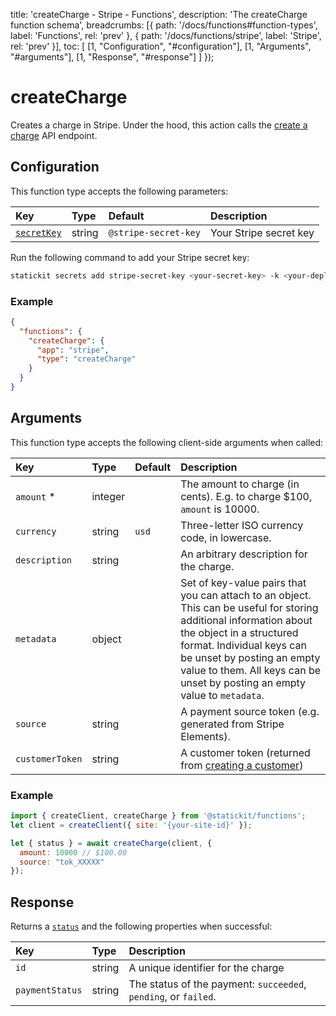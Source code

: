 
  title: 'createCharge - Stripe - Functions',
  description: 'The createCharge function schema',
  breadcrumbs: [{
    path: '/docs/functions#function-types',
    label: 'Functions',
    rel: 'prev'
  },
  {
    path: '/docs/functions/stripe',
    label: 'Stripe',
    rel: 'prev'
  }],
  toc: [
    [1, "Configuration", "#configuration"],
    [1, "Arguments", "#arguments"],
    [1, "Response", "#response"]
  ]
});

# createCharge

Creates a charge in Stripe. Under the hood, this action calls the [create a charge](https://stripe.com/docs/api/charges/create) API endpoint.

## Configuration

This function type accepts the following parameters:

| Key                        | Type                     | Default                        | Description                                                  |
| :------------------------- | :----------------------- | :----------------------------- | :----------------------------------------------------------- |
| [`secretKey`](/docs/functions/stripe#secret-key)       | string                   | `@stripe-secret-key`           | Your Stripe secret key                                      |

Run the following command to add your Stripe secret key:

```bash
statickit secrets add stripe-secret-key <your-secret-key> -k <your-deploy-key>
```

### Example

```json
{
  "functions": {
    "createCharge": {
      "app": "stripe",
      "type": "createCharge"
    }
  }
}
```

## Arguments

This function type accepts the following client-side arguments when called:

| Key                        | Type                     | Default                        | Description                                                  |
| :------------------------- | :----------------------- | :----------------------------- | :----------------------------------------------------------- |
| `amount` *                 | integer                  |                                | The amount to charge (in cents). E.g. to charge $100, `amount` is 10000. |
| `currency`                 | string                   | `usd`                          | Three-letter ISO currency code, in lowercase.                            |
| `description`              | string                   |                                | An arbitrary description for the charge. |
| `metadata`                 | object                   |                                | Set of key-value pairs that you can attach to an object. This can be useful for storing additional information about the object in a structured format. Individual keys can be unset by posting an empty value to them. All keys can be unset by posting an empty value to `metadata`. |
| `source`                   | string                   |                                | A payment source token (e.g. generated from Stripe Elements). |
| `customerToken`            | string                   |                                | A customer token (returned from [creating a customer](/docs/functions/stripe/create-customer#response)) |

### Example

```js
import { createClient, createCharge } from '@statickit/functions';
let client = createClient({ site: '{your-site-id}' });

let { status } = await createCharge(client, {
  amount: 10000 // $100.00
  source: "tok_XXXXX"
});
```

## Response

Returns a [`status`](/docs/functions#responses) and the following properties when successful:

| Key                        | Type                     |  Description                                                 |
| :------------------------- | :----------------------- | :----------------------------------------------------------- |
| `id`                       | string                   | A unique identifier for the charge                           |
| `paymentStatus`            | string                  | The status of the payment: `succeeded`, `pending`, or `failed`. |
